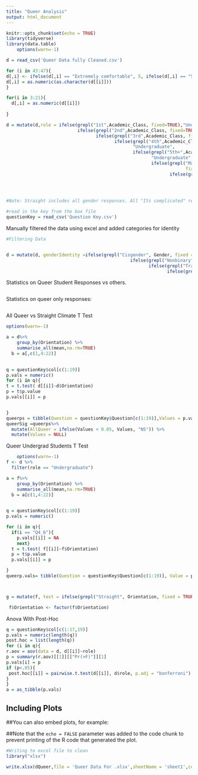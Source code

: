 ```yaml
---
title: "Queer Analysis"
output: html_document
---
```


```r
knitr::opts_chunk$set(echo = TRUE)
library(tidyverse)
library(data.table)
    options(warn=-1)
```



```r

d = read_csv('Queer Data fully Cleaned.csv')

for (i in 43:47){
d[,i] <- ifelse(d[,i] == "Extremely comfortable", 5, ifelse(d[,i] == "Somewhat comfortable", 4,ifelse(d[,i] == "Neither comfortable nor uncomfortable", 3,ifelse(d[,i] == "Somewhat uncomfortable", 2,ifelse(d[,i] == "Extremely uncomfortable", 1,NA)))))
d[,i] = as.numeric(as.character(d[[i]]))
}

for(i in 3:21){
  d[,i] = as.numeric(d[[i]])
  
}

d = mutate(d,role = ifelse(grepl("1st",Academic_Class, fixed=TRUE),"Undergraduate",
                           ifelse(grepl("2nd",Academic_Class, fixed=TRUE),"Undergraduate",
                                  ifelse(grepl("3rd",Academic_Class, fixed=TRUE),"Undergraduate",
                                         ifelse(grepl("4th",Academic_Class, fixed=TRUE),
                                                "Undergraduate",
                                                ifelse(grepl("5th+",Academic_Class, fixed=TRUE),
                                                       "Undergraduate",
                                                       ifelse(grepl("Master",Academic_Class,
                                                                    fixed=TRUE),"Graduate",
                                                              ifelse(grepl("PhD",Academic_Class,
                                                                           fixed=TRUE),"Graduate",
                                                                        ifelse(grepl("Staff",Position),"Staff",                                                       ifelse(grepl("Faculty",Position),"Faculty","NA"))))))))))


#Note: Straight includes all gender responses. All "Its complicated" responses are either cis, nonsense, or no answers

#read in the key from the box file
questionKey = read_csv('Question Key.csv')
```


Manually filtered the data using excel and added categories for identity

```r
#Filtering Data


d = mutate(d, genderIdentity =ifelse(grepl("Cisgender", Gender, fixed = TRUE), "Cisgender",
                                               ifelse(grepl("Nonbinary", Gender, fixed = TRUE), "Trans/NB",
                                                      ifelse(grepl("Transgender", Gender, fixed = TRUE), "Trans/NB",
                                                             ifelse(grepl("Response", Gender, fixed = TRUE), "Trans/NB","N/A")                                                             ))))


```

Statistics on Queer Student Responses vs others. 

```r




```

Statistics on queer only responses:
```r




```

All Queer vs Straight Climate T Test 
```r

options(warn=-1)

a = d%>%
    group_by(Orientation) %>% 
    summarise_all(mean,na.rm=TRUE)
  b = a[,c(1,4:22)]

  
q = questionKey$col[c(1:19)]
p.vals = numeric()
for (i in q){
t = t.test( d[[i]]~d$Orientation)
p = t$p.value
p.vals[[i]] = p


}
queerps = tibble(Question = questionKey$Question[c(1:19)],Values = p.vals)
queerSig =queerps%>%
  mutate(AllQueer = ifelse(Values < 0.05, Values, "NS")) %>%
  mutate(Values = NULL)
```
Queer Undergrad Students T Test
```r
    options(warn=-1)
f <- d %>%
  filter(role == "Undergraduate")

a = f%>%
    group_by(Orientation) %>% 
    summarise_all(mean,na.rm=TRUE)
  b = a[c(1,4:22)]

  
q = questionKey$col[c(1:19)]
p.vals = numeric()

for (i in q){
  if(i == "Q4_6"){
    p.vals[[i]] = NA
    next}
  t = t.test( f[[i]]~f$Orientation)
  p = t$p.value
  p.vals[[i]] = p

}
queerp.vals= tibble(Question = questionKey$Question[c(1:19)], Value = p.vals)




```







```r

g = mutate(f, test = ifelse(grepl("Straight", Orientation, fixed = TRUE ), factor("Straight"), factor("Gay")))

 f$Orientation <- factor(f$Orientation)
```





Anova With Post-Hoc
```r
q = questionKey$col[c(1:17,19)]
p.vals = numeric(length(q))
post.hoc = list(length(q))
for (i in q){
r.aov = aov(data = d, d[[i]]~role)
p = summary(r.aov)[[1]][["Pr(>F)"]][1]
p.vals[i] = p
if (p<.05){
 post.hoc[[i]] = pairwise.t.test(d[[i]], d$role, p.adj = "bonferroni")
}
}
a = as_tibble(p.vals)

```




## Including Plots

##You can also embed plots, for example:

##Note that the `echo = FALSE` parameter was added to the code chunk to prevent printing of the R code that generated the plot.

```r
#Writing to excel file to clean
library("xlsx")

write.xlsx(dQueer,file = 'Queer Data For .xlsx',sheetName = 'sheet1',col.names = TRUE, row.names = TRUE)



```

